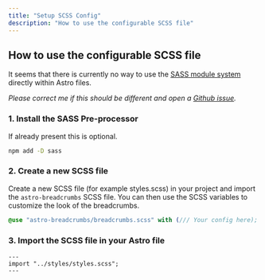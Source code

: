 ```yaml
---
title: "Setup SCSS Config"
description: "How to use the configurable SCSS file"
---
```


## How to use the configurable SCSS file

It seems that there is currently no way to use the [SASS module system](https://sass-lang.com/documentation/modules) directly within Astro files.

_Please correct me if this should be different and open a [Github issue](https://github.com/felix-berlin/astro-breadcrumbs/issues)._

### 1. Install the SASS Pre-processor

If already present this is optional.

```bash
npm add -D sass
```

### 2. Create a new SCSS file

Create a new SCSS file (for example styles.scss) in your project and import the `astro-breadcrumbs` SCSS file. You can then use the SCSS variables to customize the look of the breadcrumbs.

```scss
@use "astro-breadcrumbs/breadcrumbs.scss" with (/// Your config here);
```

### 3. Import the SCSS file in your Astro file

```astro
---
import "../styles/styles.scss";
---
```
